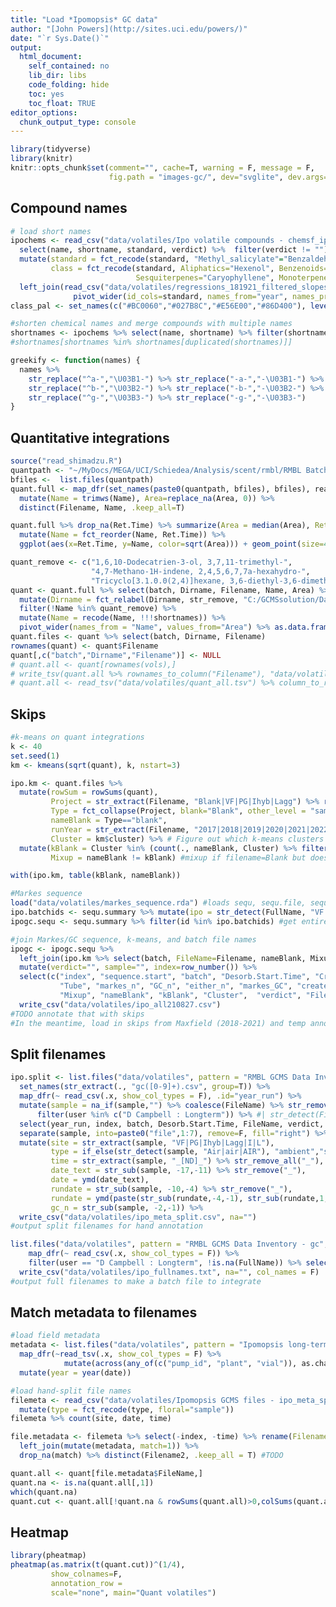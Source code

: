 ```yaml
---
title: "Load *Ipomopsis* GC data"
author: "[John Powers](http://sites.uci.edu/powers/)"
date: "`r Sys.Date()`"
output:
  html_document:
    self_contained: no
    lib_dir: libs
    code_folding: hide
    toc: yes
    toc_float: TRUE
editor_options: 
  chunk_output_type: console
---
```


```r
library(tidyverse)
library(knitr)
knitr::opts_chunk$set(comment="", cache=T, warning = F, message = F, 
                      fig.path = "images-gc/", dev="svglite", dev.args=list(fix_text_size=FALSE), fig.height=8, fig.width=8)
```

## Compound names

```r
# load short names 
ipochems <- read_csv("data/volatiles/Ipo volatile compounds - chemsf_ipo.csv") %>% 
  select(name, shortname, standard, verdict) %>%  filter(verdict != "") %>% 
  mutate(standard = fct_recode(standard, "Methyl_salicylate"="Benzaldehyde"), # benzaldehyde regressions not reliable
         class = fct_recode(standard, Aliphatics="Hexenol", Benzenoids="Methyl_salicylate", Benzenoids="Indole", 
                            Sesquiterpenes="Caryophyllene", Monoterpenes="alpha_Pinene", Monoterpenes="Linalool")) %>%  
  left_join(read_csv("data/volatiles/regressions_181921_filtered_slopes.csv") %>% 
              pivot_wider(id_cols=standard, names_from="year", names_prefix="area_per_ng", values_from=area_per_ng)) 
class_pal <- set_names(c("#BC0060","#027B8C","#E56E00","#86D400"), levels(ipochems$class))

#shorten chemical names and merge compounds with multiple names
shortnames <- ipochems %>% select(name, shortname) %>% filter(shortname!="") %>% deframe()
#shortnames[shortnames %in% shortnames[duplicated(shortnames)]]

greekify <- function(names) {
  names %>% 
    str_replace("^a-","\U03B1-") %>% str_replace("-a-","-\U03B1-") %>% 
    str_replace("^b-","\U03B2-") %>% str_replace("-b-","-\U03B2-") %>% 
    str_replace("^g-","\U03B3-") %>% str_replace("-g-","-\U03B3-")
}
```

## Quantitative integrations

```r
source("read_shimadzu.R")
quantpath <- "~/MyDocs/MEGA/UCI/Schiedea/Analysis/scent/rmbl/RMBL Batches/quant_round4/"
bfiles <-  list.files(quantpath)
quant.full <- map_dfr(set_names(paste0(quantpath, bfiles), bfiles), read.shimadzu.quant, .id="batch") %>%
  mutate(Name = trimws(Name), Area=replace_na(Area, 0)) %>%
  distinct(Filename, Name, .keep_all=T)

quant.full %>% drop_na(Ret.Time) %>% summarize(Area = median(Area), Ret.Time = median(Ret.Time), .by=Name) %>%
  mutate(Name = fct_reorder(Name, Ret.Time)) %>%
  ggplot(aes(x=Ret.Time, y=Name, color=sqrt(Area))) + geom_point(size=4) + scale_color_viridis_c() + theme_dark()

quant_remove <- c("1,6,10-Dodecatrien-3-ol, 3,7,11-trimethyl-",
                  "4,7-Methano-1H-indene, 2,4,5,6,7,7a-hexahydro-",
                  "Tricyclo[3.1.0.0(2,4)]hexane, 3,6-diethyl-3,6-dimethyl-, trans-")
quant <- quant.full %>% select(batch, Dirname, Filename, Name, Area) %>%
  mutate(Dirname = fct_relabel(Dirname, str_remove, "C:/GCMSsolution/Data/Project1_190815/")) %>%
  filter(!Name %in% quant_remove) %>%
  mutate(Name = recode(Name, !!!shortnames)) %>%
  pivot_wider(names_from = "Name", values_from="Area") %>% as.data.frame()
quant.files <- quant %>% select(batch, Dirname, Filename)
rownames(quant) <- quant$Filename
quant[,c("batch","Dirname","Filename")] <- NULL
# quant.all <- quant[rownames(vols),]
# write_tsv(quant.all %>% rownames_to_column("Filename"), "data/volatiles/quant_all.tsv")
# quant.all <- read_tsv("data/volatiles/quant_all.tsv") %>% column_to_rownames("Filename")
```

## Skips

```r
#k-means on quant integrations
k <- 40
set.seed(1)
km <- kmeans(sqrt(quant), k, nstart=3)

ipo.km <- quant.files %>% 
  mutate(rowSum = rowSums(quant),
         Project = str_extract(Filename, "Blank|VF|PG|Ihyb|Lagg") %>% replace_na("sample"),
         Type = fct_collapse(Project, blank="Blank", other_level = "sample"),
         nameBlank = Type=="blank",
         runYear = str_extract(Filename, "2017|2018|2019|2020|2021|2022|2023"),
         Cluster = km$cluster) %>% # Figure out which k-means clusters are the blanks
  mutate(kBlank = Cluster %in% (count(., nameBlank, Cluster) %>% filter(nameBlank, n>60) %>% pull(Cluster)),
         Mixup = nameBlank != kBlank) #mixup if filename=Blank but doesn't cluster with blanks, or vice versa

with(ipo.km, table(kBlank, nameBlank))
```

```r
#Markes sequence
load("data/volatiles/markes_sequence.rda") #loads sequ, sequ.file, sequ.summary, qgdfiles
ipo.batchids <- sequ.summary %>% mutate(ipo = str_detect(FullName, "VF|PG|Ihyb|Lagg")) %>% filter(ipo) %>% pull(id) %>% unique() %>% na.omit()
ipogc.sequ <- sequ.summary %>% filter(id %in% ipo.batchids) #get entire batch if it had a sample that matches

#join Markes/GC sequence, k-means, and batch file names
ipogc <- ipogc.sequ %>% 
  left_join(ipo.km %>% select(batch, FileName=Filename, nameBlank, Mixup, kBlank, Cluster)) %>% 
  mutate(verdict="", sample="", index=row_number()) %>% 
  select(c("index", "sequence.start", "batch", "Desorb.Start.Time", "CreationTime", "eithertime", "status", 
           "Tube", "markes_n", "GC_n", "either_n", "markes_GC", "create_desorb", "desorb.Start.diff", 
           "Mixup", "nameBlank", "kBlank", "Cluster",  "verdict", "FileName", "sample", "user", "FullName", "id")) %>% 
  write_csv("data/volatiles/ipo_all210827.csv")
#TODO annotate that with skips
#In the meantime, load in skips from Maxfield (2018-2021) and temp annotations (2022)
```

## Split filenames

```r
ipo.split <- list.files("data/volatiles", pattern = "RMBL GCMS Data Inventory - gc", full.names = T) %>% 
  set_names(str_extract(., "gc([0-9]+).csv", group=T)) %>% 
  map_dfr(~ read_csv(.x, show_col_types = F), .id="year_run") %>% 
  mutate(sample = na_if(sample,"") %>% coalesce(FileName) %>% str_remove(".qgd")) %>% #renames skips
      filter(user %in% c("D Campbell : Longterm")) %>% #| str_detect(FileName, "VF|PG|Ihyb|Lagg")
  select(year_run, index, batch, Desorb.Start.Time, FileName, verdict, sample) %>%
  separate(sample, into=paste0("file",1:7), remove=F, fill="right") %>% 
  mutate(site = str_extract(sample, "VF|PG|Ihyb|Lagg|I|L"),
         type = if_else(str_detect(sample, "Air|air|AIR"), "ambient","sample"),
         time = str_extract(sample, "_[ND]_") %>% str_remove_all("_"),
         date_text = str_sub(sample, -17,-11) %>% str_remove("_"),
         date = ymd(date_text),
         rundate = str_sub(sample, -10,-4) %>% str_remove("_"), 
         rundate = ymd(paste(str_sub(rundate,-4,-1), str_sub(rundate,1,1), str_sub(rundate, 2, -5))),
         gc_n = str_sub(sample, -2,-1)) %>% 
  write_csv("data/volatiles/ipo_meta_split.csv", na="")
#output split filenames for hand annotation

list.files("data/volatiles", pattern = "RMBL GCMS Data Inventory - gc", full.names = T) %>% 
    map_dfr(~ read_csv(.x, show_col_types = F)) %>% 
    filter(user == "D Campbell : Longterm", !is.na(FullName)) %>% select(FullName) %>% 
  write_csv("data/volatiles/ipo_fullnames.txt", na="", col_names = F)
#output full filenames to make a batch file to integrate
```

## Match metadata to filenames

```r
#load field metadata
metadata <- list.files("data/volatiles", pattern = "Ipomopsis long-term volatiles - 20", full.names=T) %>% 
  map_dfr(~read_tsv(.x, show_col_types = F) %>% 
            mutate(across(any_of(c("pump_id", "plant", "vial")), as.character)), .id="metafile") %>% 
  mutate(year = year(date))

#load hand-split file names
filemeta <- read_csv("data/volatiles/Ipomopsis GCMS files - ipo_meta_split.csv") %>% 
  mutate(type = fct_recode(type, floral="sample"))
filemeta %>% count(site, date, time)

file.metadata <- filemeta %>% select(-index, -time) %>% rename(Filename2 = sample, plant = vial) %>% mutate(plant=as.character(plant)) %>% 
  left_join(mutate(metadata, match=1)) %>% 
  drop_na(match) %>% distinct(Filename2, .keep_all = T) #TODO

quant.all <- quant[file.metadata$FileName,]
quant.na <- is.na(quant.all[,1])
which(quant.na)
quant.cut <- quant.all[!quant.na & rowSums(quant.all)>0,colSums(quant.all)>0]
```

## Heatmap

```r
library(pheatmap)
pheatmap(as.matrix(t(quant.cut))^(1/4),
         show_colnames=F,
         annotation_row = 
         scale="none", main="Quant volatiles")
```

